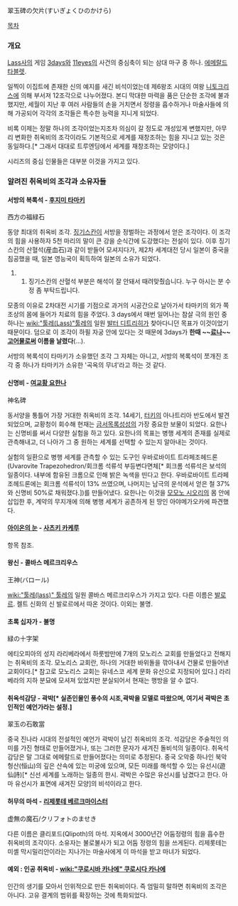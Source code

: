 翠玉碑の欠片(すいぎょくひのかけら)

[[목차]]
=== 개요 ===
[[Lass]]사의 게임 [[3days]]와 [[11eyes]]의 사건의 중심축이 되는 삼대 마구 중 하나. [[에메랄드 타블렛]].

일찍이 이집트에 존재한 신의 예지를 새긴 비석이었는데 제6왕조 시대의 여왕 [[니토크리스]]에 의해 부서져 12조각으로 나누어졌다. 본디 막대한 마력을 품은 단순한 조각에 불과했지만, 세월이 지난 후 여러 사람들의 손을 거치면서 정령을 흡수하거나 마술사들에 의해 가공되어 각각의 조각들은 특수한 능력을 지니게 되었다.

비록 이제는 정말 하나의 조각이었는지조차 의심이 갈 정도로 개성있게 변했지만, 아무리 변화한 취옥비의 조각이라도 기본적으로 세계를 재창조하는 힘을 지니고 있는 것은 동일하다.[* 그래서 대대로 트루엔딩에서 세계를 재창조하는 모양이다.]

시리즈의 중심 인물들은 대부분 이것을 가지고 있다. 

=== 알려진 취옥비의 조각과 소유자들 ===
==== 서방의 복록석 - [[후지미 타마키]] ====
西方の福緑石

동양 최대의 취옥비 조각. [[징기스칸]]이 서방을 정벌하는 과정에서 얻은 조각이다. 이 조각의 힘을 사용하자 5천 마리의 말이 큰 강을 순식간에 도강했다는 전설이 있다. 이후 징기스칸의 산혈석(産血石)과 같이 받들어 모셔지다가, 제2차 세계대전 당시 일본이 중국을 침공했을 때, 일본 영능국이 획득하여 일본의 소유가 되었다. 
## 징기스칸의 산혈석 부분은 해석이 잘 안돼서 때려맞췄습니다. 누구 아시는 분 수정 좀 부탁드립니다. 

모종의 이유로 2차대전 시기를 기점으로 과거의 시공간으로 날아가서 타마키의 외가 쪽 조상의 몸에 들어가 치료의 힘을 주었다. 3 days에서 매번 일어나는 참살 극의 원인 중 하나는 [[wiki:"툴레(Lass)"툴레]]의 일원 [[발터 디트리히]]가 찾아다니던 목표가 이것이었기 때문이다. 덤으로 이 조각이 하필 자궁 안에 있다는 것 때문에 3days가 '''한때 ~~[[료나]]~~[[고어물]]로써 이름을 날렸다'''(…).

서방의 복록석이 타마키가 소유했던 조각 그 자체는 아니고, 서방의 복록석이 쪼개진 조각 중 하나가 타마키가 소유한 '곡옥의 무녀'라고 하는 것 같다. 

==== 신명비 - [[여교황 요한나]] ====
神名碑

동서양을 통틀어 가장 거대한 취옥비의 조각. 14세기, [[터키]]의 아나트리아 반도에서 발견되었으며, 교황청이 회수해 현재는 [[금서목록성성]]의 가장 중요한 보물이 되었다. 요한나는 신명비를 써서 다양한 실험을 하고 있다. 요한나의 목표는 병행 세계의 존재를 실제로 관측해내고, 더 나아가 그 중 원하는 세계를 선택할 수 있는지 알아내는 것이다.

실험의 일환으로 병행 세계를 관측할 수 있는 도구인 우바로바이트 트라페조헤드론(Uvarovite Trapezohedron/회크롬 석류석 부등변다면체[* 회크롬 석류석은 보석의 일종이다. 내부에 함유된 크롬으로 인해 밝은 녹색을 띤다고 한다. 우바로바이트 트라페조헤드론에는 회크롬 석류석이 13% 쓰였으며, 나머지는 남극의 운석에서 얻은 철 37%와  신명비 50%로 채워졌다.])를 만들어냈다. 요한나는 이것을 [[모모노 시오리]]의 몸 안에 삽입한 후, 계약의 무지개에 의해 병행 세계가 공존하게 된 땅인 아야메가오카에 파견했다. 

==== [[아이온의 눈]] - [[사츠키 카케루]] ====
항목 참조.

==== 왕신 - 콜바스 메르크리우스 ====
王神(バロール)

[[wiki:"툴레(lass)" 툴레]]의 일원 콜바스 메르크리우스가 가지고 있다. 다른 이름은 [[발로르]]. 켈트 신화의 신 발로르에서 따온 것이다. 이외는 불명.

==== 초록 십자가 - 불명 ====
緑の十字架

에티오피아의 성지 라리베라에서 하룻밤만에 7개의 모노리스 교회를 만들었다고 전해지는 취옥비의 조각. 모노리스 교회란, 하나의 거대한 바위돌을 깎아내서 건물로 만들어낸 교회이다.[* 참고로 모노리스 교회는 유네스코 세계 문화 유산으로 지정되어 있다.] 라리베라의 지하 분묘에 모셔져 있었지만 분실되어서 현재는 행방을 알 수 없다.

==== 취옥석감당 - 곽박[* 실존인물인 풍수의 시조,곽박을 모델로 따왔으며, 여기서 곽박은 초인적인 예언가라는 설정.] ====
翠玉の石敢當

중국 진나라 시대의 전설적인 예언가 곽박이 남긴 취옥비의 조각. 석감당은 주술적인 의미를 가진 형태로 만들어졌거나, 또는 그러한 문자가 새겨진 돌비석의 일종이다. 취옥석감당은 말 그대로 에메랄드로 만들어졌다는 의미로 추정된다. 중국 오악중 하나인 북악 헝산(恒山)의 깊은 산속에 있는 미궁에 있으며, 모든 미래를 해석할 수 있는 유선시(遊仙詩)[* 신선 세계를 노래하는 일종의 한시. 곽박은 수많은 유선시를 남겼다고 한다. 아마 유선시가 표면에 새겨진 모양]의 비석이라고 한다.

==== 허무의 마석 - [[리제롯테 베르크마이스터]] ====
虚無の魔石/クリフォトのませき

다른 이름은 클리포드(Qlipoth)의 마석. 지옥에서 3000년간 어둠정령의 힘을 흡수한 취옥비의 조각이다. 소유자는 불로불사가 되고 어둠 정령의 힘을 쓰게된다. 리제롯테는 미셸 막시밀리안이라는 지나가는 마술사에게 이 마석을 받고 마녀가 되었다. 

==== 예외 : 인공 취옥비 - [[wiki:"쿠로시바 카나에" 쿠로시다 카나에]] ====
인간의 생기를 모아서 인위적으로 만든 취옥비이다. 즉 엄밀히 말하면 취옥비의 조각은 아니다. 고유 결계의 범위를 확장하는 것에 특화되었다.
